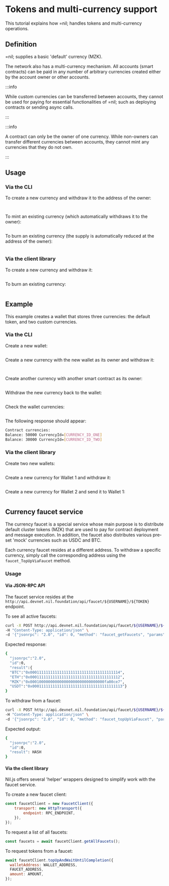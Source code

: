 # Tokens and multi-currency support

This tutorial explains how =nil; handles tokens and multi-currency operations.

## Definition

=nil; supplies a basic 'default' currency (MZK). 

The network also has a multi-currency mechanism. All accounts (smart contracts) can be paid in any number of arbitrary currencies created either by the account owner or other accounts. 

:::info

While custom currencies can be transferred between accounts, they cannot be used for paying for essential functionalities of =nil; such as deploying contracts or sending async calls.

:::

:::info

A contract can only be the owner of one currency. While non-owners can transfer different currencies between accounts, they cannot mint any currencies that they do not own.

:::

## Usage

### Via the CLI

To create a new currency and withdraw it to the address of the owner:

```bash file=../../../tests/tokens-multi-currency-support.test.mjs start=startBasicCreateCurrencyCommand end=endBasicCreateCurrencyCommand
```

```bash file=../../../tests/tokens-multi-currency-support.test.mjs start=startBasicWithdrawCurrencyCommand end=endBasicWithdrawCurrencyCommand
```

To mint an existing currency (which automatically withdraws it to the owner):

```bash file=../../../tests/tokens-multi-currency-support.test.mjs start=startMintExistingCurrencyCommand end=endMintExistingCurrencyCommand
```

To burn an existing currency (the supply is automatically reduced at the address of the owner):

```bash file=../../../tests/tokens-multi-currency-support.test.mjs start=startBurnExistingCurrencyCommand end=endBurnExistingCurrencyCommand
```

### Via the client library

To create a new currency and withdraw it:

```ts file=../../../tests/tokens-multi-currency-support.test.mjs start=startBasicNilJSExample end=endBasicNilJSExample
```

To burn an existing currency:

```ts file=../../../tests/tokens-multi-currency-support.test.mjs start=startNilJSBurningExample end=endNilJSBurningExample
```


## Example

This example creates a wallet that stores three currencies: the default token, and two custom currencies.

### Via the CLI

Create a new wallet:

```bash file=../../../tests/tokens-multi-currency-support.test.mjs start=startWalletCreation end=endWalletCreation
```

Create a new currency with the new wallet as its owner and withdraw it:

```bash file=../../../tests/tokens-multi-currency-support.test.mjs start=startCurrencyOneCreationCommand end=endCurrencyOneCreationCommand
```

```bash file=../../../tests/tokens-multi-currency-support.test.mjs start=startCurrencyOneWithdrawalCommand end=endCurrencyOneWithdrawalCommand
```

Create another currency with another smart contract as its owner:

```bash file=../../../tests/tokens-multi-currency-support.test.mjs start=startCurrencyTwoCreationCommand end=endCurrencyTwoCreationCommand
```

Withdraw the new currency back to the wallet:

```bash file=../../../tests/tokens-multi-currency-support.test.mjs start=startCurrencyTwoWithdrawalCommand end=endCurrencyTwoWithdrawalCommand
```

Check the wallet currencies:

```bash file=../../../tests/tokens-multi-currency-support.test.mjs start=startWalletCurrenciesCommand end=endWalletCurrenciesCommand
```

The following response should appear:

```bash
Contract currencies:
Balance: 50000 CurrencyId=[CURRENCY_ID_ONE]
Balance: 30000 CurrencyId=[CURRENCY_ID_TWO]
```

### Via the client library

Create two new wallets:

```ts showLineNumbers file=../../../tests/tokens-multi-currency-support.test.mjs start=startAdvancedNilJSExample end=endAdvancedNilJSExample
```

Create a new currency for Wallet 1 and withdraw it:

```ts showLineNumbers file=../../../tests/tokens-multi-currency-support.test.mjs start=startAdvancedNilJSMintingExample end=endAdvancedNilJSMintingExample
```

Create a new currency for Wallet 2 and send it to Wallet 1:

```ts showLineNumbers file=../../../tests/tokens-multi-currency-support.test.mjs start=startNilJSTransferExample end=endNilJSTransferExample
```

## Currency faucet service

The currency faucet is a special service whose main purpose is to distribute default cluster tokens (MZK) that are used to pay for contract deployment and message execution. In addition, the faucet also distributes various pre-set 'mock' currencies such as USDC and BTC.

Each currency faucet resides at a different address. To withdraw a specific currency, simply call the corresponding address using the `faucet_TopUpViaFaucet` method.

### Usage

#### Via JSON-RPC API

The faucet service resides at the `http://api.devnet.nil.foundation/api/faucet/${USERNAME}/${TOKEN}` endpoint.

To see all active faucets:

```bash
curl -X POST http://api.devnet.nil.foundation/api/faucet/${USERNAME}/${TOKEN} \
-H "Content-Type: application/json" \
-d '{"jsonrpc": "2.0", "id": 0, "method": "faucet_getFaucets", "params": []}'
```

Expected response:

```bash
{
  "jsonrpc":"2.0",
  "id":0,
  "result":{
  "BTC":"0x0001111111111111111111111111111111111114",
  "ETH":"0x0001111111111111111111111111111111111112",
  "MZK":"0x000100000000000000000000000000000fa00ce7",
  "USDT":"0x0001111111111111111111111111111111111113"}
}
```

To withdraw from a faucet:

```bash
curl -X POST http://api.devnet.nil.foundation/api/faucet/${USERNAME}/${TOKEN} \
-H "Content-Type: application/json" \
-d '{"jsonrpc": "2.0", "id": 0, "method": "faucet_topUpViaFaucet", "params": ["$FAUCET_ADDRESS", "$WALLET_ADDRESS", $AMOUNT]}'
```

Expected output:

```bash
{
  "jsonrpc":"2.0",
  "id":0,
  "result": HASH
}
```

#### Via the client library

Nil.js offers several 'helper' wrappers designed to simplify work with the faucet service.

To create a new faucet client:

```js showLineNumbers
const faucetClient = new FaucetClient({
	transport: new HttpTransport({
		endpoint: RPC_ENDPOINT,
	}),
});
```

To request a list of all faucets:

```js showLineNumbers
const faucets = await faucetClient.getAllFaucets();
```

To request tokens from a faucet:

```js showLineNumbers
await faucetClient.topUpAndWaitUntilCompletion({
  walletAddress: WALLET_ADDRESS,
  FAUCET_ADDRESS,
  amount: AMOUNT,
});
```